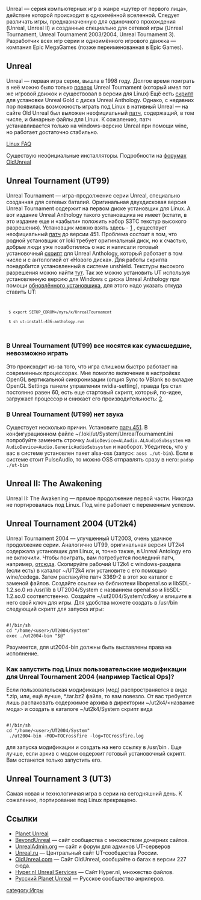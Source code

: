 Unreal — серия компьютерных игр в жанре «шутер от первого лица», действие которой происходит в одноимённой вселенной. Следует различать игры, предназначенную для одиночного прохождения (Unreal, Unreal II) и созданные специально для сетевой игры (Unreal Tournament, Unreal Tournament 2003/2004, Unreal Tournament 3). Разработчик всех игр серии и одноимённого игрового движка — компания Epic MegaGames (позже переименованная в Epic Games).

== Unreal==

Unreal — первая игра серии, вышла в 1998 году. Долгое время поиграть в неё можно было только [http://icculus.org/~ravage/unreal/ поверх] Unreal Tournament (который имел тот же игровой движок и существовал в версии для Linux) Ещё есть [http://www.margrave.myzen.co.uk/downloads/installationutilities/unreal-gold-anthology-linux-installer_v.0.2.7z скрипт] для установки Unreal Gold с диска Unreal Anthology.  Однако, с недавних пор появилась возможность играть под Linux в нативный Unreal — на сайте Old Unreal был выложен неофициальный [http://www.oldunreal.com/oldunrealpatches.html патч], содержащий, в том числе, и бинарные файлы для Linux. К сожалению, патч устанавливается только на windows-версию Unreal при помощи wine, но работает достаточно стабильно.

[http://www.oldunreal.com/wiki/index.php?title=Oldunreal_227_Linux_FAQ Linux FAQ]

Существую неофициальные инсталляторы. Подробности на [http://www.oldunreal.com/cgi-bin/yabb2/YaBB.pl форумах OldUnreal]
==Unreal Tournament (UT99)==

Unreal Tournament — игра-продолжение серии Unreal, специально созданная для сетевых баталий. Оригинальная двухдисковая версия Unreal Tournament содержит на первом диске установщик для Linux. А вот издание Unreal Anthology такого установщика не имеет (кстати, в это издание еще и «забыли» положить набор S3TC текстур высокого разрешения). Установщик можно взять здесь - [http://www.liflg.org/?catid=6&gameid=51] , существует неофициальный [http://www.utpg.org/patches/UTPGPatch451.tar.bz2 патч] до версии 451. Проблема состоит в том, что родной установщик от loki требует оригинальный диск, но к счастью, добрые люди уже позаботились о нас и написали готовый установочный [http://www.margrave.myzen.co.uk/downloads/installationutilities/ut-anthology-linux-installer_v.0.1.7z скрипт] для Unreal Anthology, который работает в том числе и с антологией от «Нового диска». Для работы скрипта понадобится установленный в системе unshield. Текстуры высокого разрешения можно найти [http://www.unrealtexture.com/UT/UT.htm тут].  Так же можно установить UT используя установленную версию для Windows с диска Unreal Anthology при помощи [http://necrovision.ru/mfiles/unreal/ut-install-436-anthology.run обновлённого установщика], для этого надо указать откуда ставить UT:
<code>
  $ export SETUP_CDROM=/путь/к/UnrealTournament
  $ sh ut-install-436-anthology.run
</code>

===В Unreal Tournament (UT99) все носятся как сумасшедшие, невозможно играть===

Это происходит из-за того, что игра слишком быстро работает на современных процессорах. Мне помогло включение в настройках OpenGL вертикальной синхронизации (опция Sync to VBlank во вкладке OpenGL Settings панели управления nvidia-setting), правда fps стал постоянно равен 60, есть еще стартовый скрипт, который, по-идее, загружает процессор и снижает его производительность: [http://icculus.org/lgfaq/files/ut]. 

===В Unreal Tournament (UT99) нет звука===

Существует несколько причин. Установите [http://www.utpg.org/patches/UTPGPatch451.tar.bz2 патч 451]. В конфигурационном файле ~/.loki/ut/System/UnrealTournament.ini попробуйте заменить строчку 
<code>AudioDevice=ALAudio.ALAudioSubsystem</code> на 
<code>AudioDevice=Audio.GenericAudioSubsystem</code> и наоборот. Убедитесь, что у вас в системе установлен пакет alsa-oss (запуск: <code>aoss ./ut-bin</code>). Если в системе стоит PulseAudio, то можно OSS отправлять сразу в него: <code>padsp ./ut-bin</code>
== Unreal II: The Awakening==

Unreal II: The Awakening —  прямое продолжение первой части. Никогда не портировалась под Linux. Под wine работает с переменным успехом.

==Unreal Tournament 2004 (UT2k4)== 

Unreal Tournament 2004 — улучшенный UT2003, очень удачное продолжение серии. Аналогично UT99, оригинальная версия UT2k4 содержала установщик для Linux, и, точно также, в Unreal Antology его не включили. Чтобы поиграть, вам потребуется последний патч, например, [http://download.beyondunreal.com/fileworks.php/official/ut2004/ut2004-lnxpatch3369-2.tar.bz2 отсюда]. Скопируйте рабочий UT2k4 с windows-раздела (если есть) в каталог ~/UT2k4 или установите с его помощью wine/cedega. Затем распакуйте патч 3369-2 в этот же каталог с заменой файлов. Создайте ссылки на библиотеки libopenal.so и libSDL-1.2.so.0 из /usr/lib в UT2004/System с названием openal.so и libSDL-1.2.so.0 соответственно. Создайте ~/.ut2004/System/cdkey и впишите в него свой ключ для игры. Для удобства можете создать в /usr/bin следующий скрипт для запуска игры: 
<pre> 
#!/bin/sh 
cd "/home/<user>/UT2004/System" 
exec ./ut2004-bin "$@" 
</pre> 
Разумеется, для ut2004-bin должны быть выставлены права на исполнение. 

===Как запустить под Linux пользовательские модификации для Unreal Tournament 2004 (например Tactical Ops)?=== 

Если пользовательская модификация (мод) распространяется в виде *.zip, или, ещё лучше, *.tar.bz2 файла, то вам повезло. От вас требуется лишь распаковать содержимое архива в директории ~/ut2k4/<название мода> и создать в каталоге ~/ut2k4/System скрипт вида 
<pre> 
#!/bin/sh 
cd "/home/<user>/UT2004/System" 
 ./ut2004-bin -MOD=TOCrossfire -log=TOCrossfire.log 
</pre> 
для запуска модификации и создать на него ссылку в /usr/bin . Еще лучше, если архив с модом содержит готовый установочный скрипт. Вам останется только запустить его. 
==Unreal Tournament 3 (UT3)== 

Самая новая и технологичная игра в серии на сегодняшний день. К сожалению, портирование под Linux прекращено.

==Ссылки==
* [http://planetunreal.gamespy.com Planet Unreal]
* [http://www.beyondunreal.com/ BeyondUnreal] — сайт сообщества с множеством дочерних сайтов.
* [http://www.unrealadmin.org/ UnrealAdmin.org] — сайт и форум для админов UT-серверов
* [http://www.unreal.ru/ Unreal.ru] — Центральный сайт UT-сообщества России.
* [http://www.oldunreal.com/ OldUnreal.com] — Сайт OldUnreal, сообщайте о багах в версии 227 сюда.
* [http://hypernl.thenerdnetwork.net Hyper.nl Unreal Services] — Сайт Hyper.nl, множество файлов.
* [http://www.planetunreal.ru/ Русский Planet Unreal] — Русское сообщество анрилеров.

[[category:Игры]]